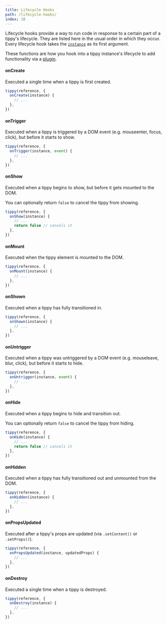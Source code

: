 ```yaml
---
title: Lifecycle Hooks
path: /lifecycle-hooks/
index: 10
---
```


Lifecycle hooks provide a way to run code in response to a certain part of a
tippy's lifecycle. They are listed here in the usual order in which they occur.
Every lifecycle hook takes the [`instance`](/tippy-instance) as its first
argument.

These functions are how you hook into a tippy instance's lifecycle to add
functionality via a [plugin](/plugins).

#### onCreate

Executed a single time when a tippy is first created.

```js
tippy(reference, {
  onCreate(instance) {
    // ...
  },
})
```

#### onTrigger

Executed when a tippy is triggered by a DOM event (e.g. mouseenter, focus,
click), but before it starts to show.

```js
tippy(reference, {
  onTrigger(instance, event) {
    // ...
  },
})
```

#### onShow

Executed when a tippy begins to show, but before it gets mounted to the DOM.

You can optionally return `false` to cancel the tippy from showing.

```js
tippy(reference, {
  onShow(instance) {
    // ...
    return false // cancels it
  },
})
```

#### onMount

Executed when the tippy element is mounted to the DOM.

```js
tippy(reference, {
  onMount(instance) {
    // ...
  },
})
```

#### onShown

Executed when a tippy has fully transitioned in.

```js
tippy(reference, {
  onShown(instance) {
    // ...
  },
})
```

#### onUntrigger

Executed when a tippy was untriggered by a DOM event (e.g. mouseleave, blur,
click), but before it starts to hide.

```js
tippy(reference, {
  onUntrigger(instance, event) {
    // ...
  },
})
```

#### onHide

Executed when a tippy begins to hide and transition out.

You can optionally return `false` to cancel the tippy from hiding.

```js
tippy(reference, {
  onHide(instance) {
    // ...
    return false // cancels it
  },
})
```

#### onHidden

Executed when a tippy has fully transitioned out and unmounted from the DOM.

```js
tippy(reference, {
  onHidden(instance) {
    // ...
  },
})
```

#### onPropsUpdated

Executed after a tippy's props are updated (via `.setContent()` or
`.setProps()`).

```js
tippy(reference, {
  onPropsUpdated(instance, updatedProps) {
    // ...
  },
})
```

#### onDestroy

Executed a single time when a tippy is destroyed.

```js
tippy(reference, {
  onDestroy(instance) {
    // ...
  },
})
```
